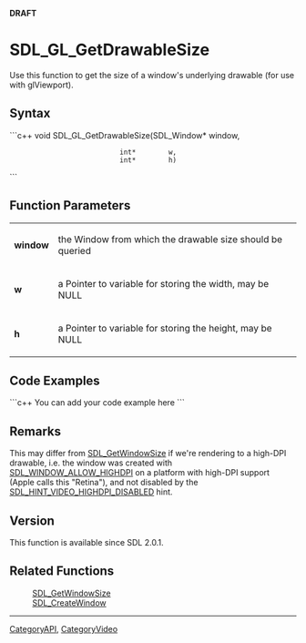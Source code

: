 <!-- pragma section-numbers off -->
<!-- pragma camelcase off -->
'''DRAFT'''

<!-- #*^*^*^*^*See http://wiki.libsdl.org/moin.cgi/SGFunctions for details on editing this page*^*^*^*^* -->


= SDL_GL_GetDrawableSize =
Use this function to get the size of a window's underlying drawable (for use with glViewport).




== Syntax ==
```c++
void SDL_GL_GetDrawableSize(SDL_Window* window,
                            int*        w,
                            int*        h)
```


== Function Parameters ==
{|
|'''window'''
|the Window from which the drawable size should be queried
|-
|'''w'''
|a Pointer to variable for storing the width, may be NULL
|-
|'''h'''
|a Pointer to variable for storing the height, may be NULL
|}


== Code Examples ==
```c++
You can add your code example here
```

<!-- #Leave this section as-is unless you have a code example to put in.  In that case, replace You can add your code example here with your code example following the Style Guide instructions.  Leave the rest of the markup alone and delete this comment. -->


== Remarks ==

This may differ from [[SDL_GetWindowSize]] if we're rendering to a high-DPI drawable, i.e. the window was created with [[SDL_WINDOW_ALLOW_HIGHDPI]] on a platform with high-DPI support (Apple calls this "Retina"), and not disabled by the [[SDL_HINT_VIDEO_HIGHDPI_DISABLED]] hint.

== Version ==
This function is available since SDL 2.0.1.

== Related Functions ==
:[[SDL_GetWindowSize]]
:[[SDL_CreateWindow]]

----
[[CategoryAPI]], [[CategoryVideo]]
<!-- #See the Style Guide for instructions on editing the footer. -->
